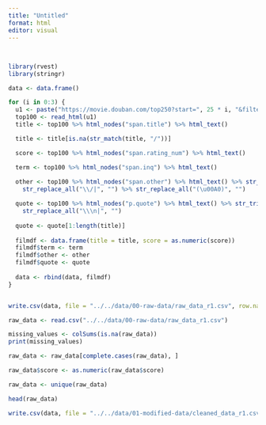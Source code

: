 ```yaml
---
title: "Untitled"
format: html
editor: visual
---
```


## 

```r

```

```r
library(rvest)
library(stringr)

data <- data.frame() 

for (i in 0:3) {  
  u1 <- paste("https://movie.douban.com/top250?start=", 25 * i, "&filter=", sep = "", collapse = NULL)
  top100 <- read_html(u1)
  title <- top100 %>% html_nodes("span.title") %>% html_text()

  title <- title[is.na(str_match(title, "/"))]

  score <- top100 %>% html_nodes("span.rating_num") %>% html_text()

  term <- top100 %>% html_nodes("span.inq") %>% html_text()
  
  other <- top100 %>% html_nodes("span.other") %>% html_text() %>% str_trim() %>%
    str_replace_all("\\/|", "") %>% str_replace_all("(\u00A0)", "")

  quote <- top100 %>% html_nodes("p.quote") %>% html_text() %>% str_trim() %>%
    str_replace_all("\\\n|", "")
  
  quote <- quote[1:length(title)]
  
  filmdf <- data.frame(title = title, score = as.numeric(score))
  filmdf$term <- term
  filmdf$other <- other
  filmdf$quote <- quote
  
  data <- rbind(data, filmdf)
}



```

```r

write.csv(data, file = "../../data/00-raw-data/raw_data_r1.csv", row.names = FALSE)

```

```r
raw_data <- read.csv("../../data/00-raw-data/raw_data_r1.csv")

missing_values <- colSums(is.na(raw_data))
print(missing_values)

raw_data <- raw_data[complete.cases(raw_data), ]

raw_data$score <- as.numeric(raw_data$score)

raw_data <- unique(raw_data)

head(raw_data)

```

```r
write.csv(data, file = "../../data/01-modified-data/cleaned_data_r1.csv", row.names = FALSE)

```

